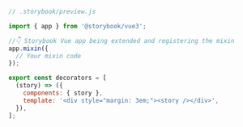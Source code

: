 ```js
// .storybook/preview.js

import { app } from '@storybook/vue3';

//👇 Storybook Vue app being extended and registering the mixin
app.mixin({
  // Your mixin code
});

export const decorators = [
  (story) => ({
    components: { story },
    template: '<div style="margin: 3em;"><story /></div>',
  }),
];
```